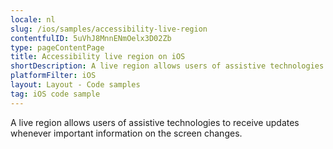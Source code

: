 ```yaml
---
locale: nl
slug: /ios/samples/accessibility-live-region
contentfulID: 5uVhJ8MnnENmOelx3D02Zb
type: pageContentPage
title: Accessibility live region on iOS
shortDescription: A live region allows users of assistive technologies to receive updates whenever important information on the screen changes.
platformFilter: iOS
layout: Layout - Code samples
tag: iOS code sample
---
```


A live region allows users of assistive technologies to receive updates whenever important information on the screen changes.

<CodeSample id="accessibility-live-region" locale="nl" platform="ios"/>